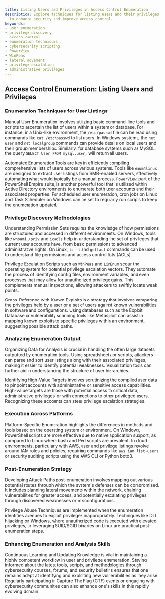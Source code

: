 ```yaml
---
title: Listing Users and Privileges in Access Control Enumeration
description: Explore techniques for listing users and their privileges across systems
  to enhance security and improve access control.
keywords:
- user enumeration
- privilege discovery
- access control
- enumeration techniques
- cybersecurity scripting
- PowerView
- WinPeas
- lateral movement
- privilege escalation
- administrative privileges
---
```


## Access Control Enumeration: Listing Users and Privileges

### Enumeration Techniques for User Listings

Manual User Enumeration involves utilizing basic command-line tools and scripts to ascertain the list of users within a system or database. For instance, in a Unix-like environment, the `/etc/passwd` file can be read using commands like `cat /etc/passwd` to list users. In Windows systems, the `net user` and `net localgroup` commands can provide details on local users and their group memberships. Similarly, for database systems such as MySQL, the query `SELECT User FROM mysql.user;` will return all users.

Automated Enumeration Tools are key in efficiently compiling comprehensive lists of users across various systems. Tools like `enum4linux` are designed to extract user listings from SMB-enabled servers, effectively automating what would typically be a manual process. `PowerView`, part of the PowerShell Empire suite, is another powerful tool that is utilized within Active Directory environments to enumerate both user accounts and their associated properties. For scheduled user enumeration, cron jobs on Linux and Task Scheduler on Windows can be set to regularly run scripts to keep the enumeration updated.

### Privilege Discovery Methodologies

Understanding Permission Sets requires the knowledge of how permissions are structured and accessed in different environments. On Windows, tools like `whoami /priv` and `icacls` help in understanding the set of privileges that current user accounts have, from basic permissions to advanced administrative rights. On Linux, `ls -l` and `getfacl` commands can be used to understand file permissions and access control lists (ACLs).

Privilege Escalation Scripts such as `WinPeas` and `LinEnum` scour the operating system for potential privilege escalation vectors. They automate the process of identifying config files, environment variables, and even processes that may allow for unauthorized privilege gains. This complements manual inspections, allowing attackers to swiftly locate weak points.

Cross-Reference with Known Exploits is a strategy that involves comparing the privileges held by a user or a set of users against known vulnerabilities in software and configurations. Using databases such as the Exploit Database or vulnerability scanning tools like Metasploit can assist in mapping known exploits to specific privileges within an environment, suggesting possible attack paths.

### Analyzing Enumeration Output

Organizing Data for Analysis is crucial in handling the often large datasets outputted by enumeration tools. Using spreadsheets or scripts, attackers can parse and sort user listings along with their associated privileges, making it easier to identify potential weaknesses. Visualization tools can further aid in understanding the structure of user hierarchies.

Identifying High-Value Targets involves scrutinizing the compiled user data to pinpoint accounts with administrative or sensitive access capabilities. High-value targets are those with potential access to critical data, administrative privileges, or with connections to other privileged users. Recognizing these accounts can steer privilege escalation strategies.

### Execution Across Platforms

Platform-Specific Enumeration highlights the differences in methods and tools based on the operating system or environment. On Windows, PowerShell scripts are more effective due to native application support, as compared to Linux where bash and Perl scripts are prevalent. In cloud environments, particularly with AWS, user and privilege listings revolve around IAM roles and policies, requiring commands like `aws iam list-users` or security auditing scripts using the AWS CLI or Python boto3.

### Post-Enumeration Strategy

Developing Attack Paths post-enumeration involves mapping out various potential routes through which the system's defenses can be compromised. It includes planning lateral movements within the network, chaining vulnerabilities for greater access, and potentially escalating privileges through discovered weaknesses or misconfigurations.

Privilege Abuse Techniques are implemented when the enumeration identifies avenues to exploit privileges inappropriately. Techniques like DLL hijacking on Windows, where unauthorized code is executed with elevated privileges, or leveraging SUID/SGID binaries on Linux are practical post-enumeration steps.

### Enhancing Enumeration and Analysis Skills

Continuous Learning and Updating Knowledge is vital in maintaining a highly competent workflow in user and privilege enumeration. Staying informed about the latest tools, scripts, and methodologies through cybersecurity courses, forums, and security bulletins ensures that one remains adept at identifying and exploiting new vulnerabilities as they arise. Regularly participating in Capture The Flag (CTF) events or engaging with cybersecurity communities can also enhance one's skills in this rapidly evolving domain.
